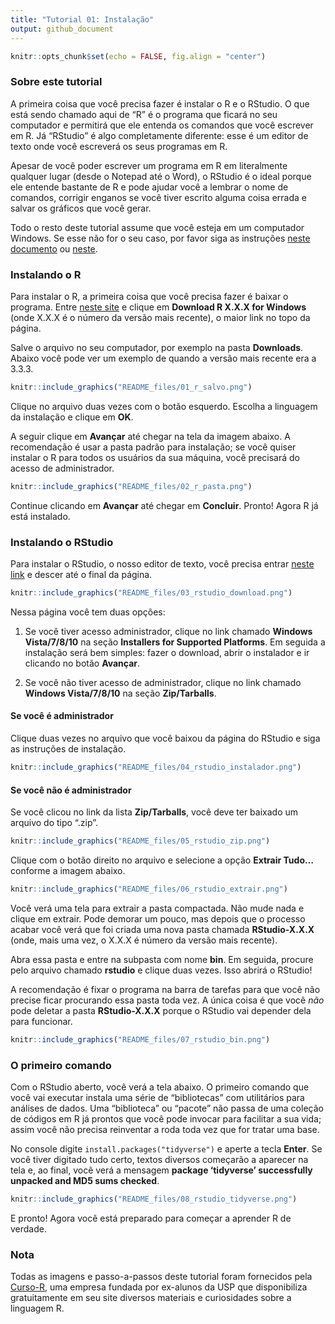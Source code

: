 ```yaml
---
title: "Tutorial 01: Instalação"
output: github_document
---
```


```r
knitr::opts_chunk$set(echo = FALSE, fig.align = "center")
```

### Sobre este tutorial

A primeira coisa que você precisa fazer é instalar o R e o RStudio. O que
está sendo chamado aqui de "R" é o programa que ficará no seu computador e
permitirá que ele entenda os comandos que você escrever em R. Já "RStudio"
é algo completamente diferente: esse é um editor de texto onde você
escreverá os seus programas em R.

Apesar de você poder escrever um programa em R em literalmente qualquer
lugar (desde o Notepad até o Word), o RStudio é o ideal porque ele entende
bastante de R e pode ajudar você a lembrar o nome de comandos, corrigir enganos
se você tiver escrito alguma coisa errada e salvar os gráficos que você
gerar.

Todo o resto deste tutorial assume que você esteja em um computador Windows.
Se esse não for o seu caso, por favor siga as instruções
[neste documento](http://leg.ufpr.br/~fernandomayer/aulas/ce083-2016-2/R-instalacao.html)
ou [neste](https://www.vivaolinux.com.br/dica/Instalando-o-R-e-Rstudio-no-Ubuntu).

### Instalando o R

Para instalar o R, a primeira coisa que você precisa fazer é baixar o programa.
Entre [neste site](https://cran.r-project.org/bin/windows/base/) e clique em
**Download R X.X.X for Windows** (onde X.X.X é o número da versão mais recente),
o maior link no topo da página.

Salve o arquivo no seu computador, por exemplo na pasta **Downloads**. Abaixo
você pode ver um exemplo de quando a versão mais recente era a 3.3.3.

```r
knitr::include_graphics("README_files/01_r_salvo.png")
```

Clique no arquivo duas vezes com o botão esquerdo. Escolha a linguagem da
instalação e clique em **OK**.

A seguir clique em **Avançar** até chegar na tela da imagem abaixo. A
recomendação é usar a pasta padrão para instalação; se você quiser
instalar o R para todos os usuários da sua máquina, você precisará do
acesso de administrador.

```r
knitr::include_graphics("README_files/02_r_pasta.png")
```

Continue clicando em **Avançar** até chegar em **Concluir**. Pronto!
Agora R já está instalado.

### Instalando o RStudio

Para instalar o RStudio, o nosso editor de texto, você precisa entrar
[neste link](https://www.rstudio.com/products/rstudio/download/) e
descer até o final da página.

```r
knitr::include_graphics("README_files/03_rstudio_download.png")
```

Nessa página você tem duas opções:

1. Se você tiver acesso administrador, clique no link chamado
**Windows Vista/7/8/10** na seção **Installers for Supported Platforms**. Em
seguida a instalação será bem simples: fazer o download, abrir o instalador e
ir clicando no botão **Avançar**.

2. Se você não tiver acesso de administrador, clique no link chamado
**Windows Vista/7/8/10** na seção **Zip/Tarballs**.

#### Se você é administrador

Clique duas vezes no arquivo que você baixou da página do RStudio e siga as
instruções de instalação.

```r
knitr::include_graphics("README_files/04_rstudio_instalador.png")
```

#### Se você não é administrador

Se você clicou no link da lista **Zip/Tarballs**, você deve ter baixado um
arquivo do tipo ".zip".

```r
knitr::include_graphics("README_files/05_rstudio_zip.png")
```

Clique com o botão direito no arquivo e selecione a opção **Extrair Tudo...**
conforme a imagem abaixo.

```r
knitr::include_graphics("README_files/06_rstudio_extrair.png")
```

Você verá uma tela para extrair a pasta compactada. Não mude nada e clique em
extrair. Pode demorar um pouco, mas depois que o processo acabar você verá
que foi criada uma nova pasta chamada **RStudio-X.X.X** (onde, mais uma vez,
o X.X.X é número da versão mais recente).

Abra essa pasta e entre na subpasta com nome **bin**. Em seguida, procure pelo
arquivo chamado **rstudio** e clique duas vezes. Isso abrirá o RStudio!

A recomendação é fixar o programa na barra de tarefas para que você não precise
ficar procurando essa pasta toda vez. A única coisa é que você *não* pode deletar
a pasta **RStudio-X.X.X** porque o RStudio vai depender dela para funcionar.

```r
knitr::include_graphics("README_files/07_rstudio_bin.png")
```

### O primeiro comando

Com o RStudio aberto, você verá a tela abaixo. O primeiro comando que você vai
executar instala uma série de "bibliotecas" com utilitários para análises de
dados. Uma "biblioteca" ou "pacote" não passa de uma coleção de códigos em R
já prontos que você pode invocar para facilitar a sua vida; assim você não
precisa reinventar a roda toda vez que for tratar uma base.

No console digite `install.packages("tidyverse")` e aperte a tecla **Enter**.
Se você tiver digitado tudo certo, textos diversos começarão a aparecer na
tela e, ao final, você verá a mensagem
**package ‘tidyverse’ successfully unpacked and MD5 sums checked**.

```r
knitr::include_graphics("README_files/08_rstudio_tidyverse.png")
```

E pronto! Agora você está preparado para começar a aprender R de verdade.

### Nota

Todas as imagens e passo-a-passos deste tutorial foram fornecidos pela
[Curso-R](https://www.curso-r.com/), uma empresa fundada por ex-alunos da USP
que disponibiliza gratuitamente em seu site diversos materiais e curiosidades
sobre a linguagem R.
